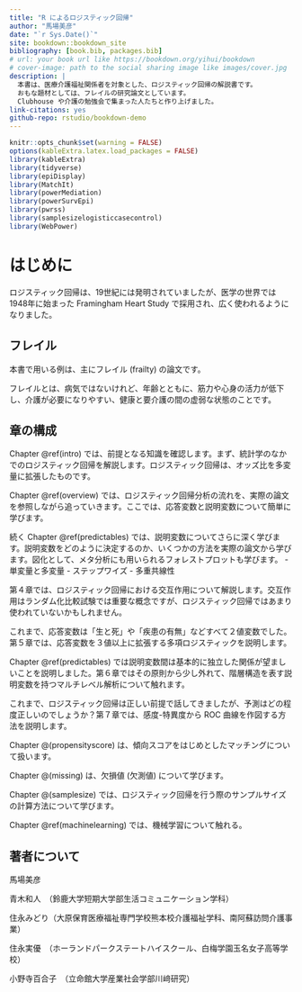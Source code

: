 ```yaml
--- 
title: "R によるロジスティック回帰"
author: "馬場美彦"
date: "`r Sys.Date()`"
site: bookdown::bookdown_site
bibliography: [book.bib, packages.bib]
# url: your book url like https://bookdown.org/yihui/bookdown
# cover-image: path to the social sharing image like images/cover.jpg
description: |
  本書は、医療介護福祉関係者を対象とした、ロジスティック回帰の解説書です。
  おもな題材としては、フレイルの研究論文としています。
  Clubhouse や介護の勉強会で集まった人たちと作り上げました。
link-citations: yes
github-repo: rstudio/bookdown-demo
---
```

```r
knitr::opts_chunk$set(warning = FALSE)
options(kableExtra.latex.load_packages = FALSE)
library(kableExtra)
library(tidyverse)
library(epiDisplay)
library(MatchIt)
library(powerMediation)
library(powerSurvEpi)
library(pwrss)
library(samplesizelogisticcasecontrol)
library(WebPower)
```

# はじめに  {- #preface}

ロジスティック回帰は、19世紀には発明されていましたが、医学の世界では 1948年に始まった Framingham Heart Study で採用され、広く使われるようになりました。



## フレイル  {- #frailty}

本書で用いる例は、主にフレイル (frailty)\index{ふれいる@フレイル} の論文です。

フレイルとは、病気ではないけれど、年齢とともに、筋力や心身の活力が低下し、介護が必要になりやすい、健康と要介護の間の虚弱な状態のことです。

## 章の構成  {- #contents}

Chapter \@ref(intro) では、前提となる知識を確認します。まず、統計学のなかでのロジスティック回帰を解説します。ロジスティック回帰は、オッズ比を多変量に拡張したものです。

Chapter \@ref(overview) では、ロジスティック回帰分析の流れを、実際の論文を参照しながら追っていきます。ここでは、応答変数と説明変数について簡単に学びます。

続く Chapter \@ref(predictables) では、説明変数についてさらに深く学びます。説明変数をどのように決定するのか、いくつかの方法を実際の論文から学びます。図化として、メタ分析にも用いられるフォレストプロットも学びます。
 - 単変量と多変量
 - ステップワイズ
 - 多重共線性

第４章では、ロジスティック回帰における交互作用について解説します。交互作用はランダム化比較試験では重要な概念ですが、ロジスティック回帰ではあまり使われていないかもしれません。

これまで、応答変数は「生と死」や「疾患の有無」などすべて２値変数でした。第５章では、応答変数を３値以上に拡張する多項ロジスティックを説明します。

Chapter \@ref(predictables) では説明変数間は基本的に独立した関係が望ましいことを説明しました。第６章ではその原則から少し外れて、階層構造を表す説明変数を持つマルチレベル解析について触れます。

これまで、ロジスティック回帰は正しい前提で話してきましたが、予測はどの程度正しいのでしょうか？第７章では、感度-特異度から ROC 曲線を作図する方法を説明します。

Chapter \@(propensityscore) は、傾向スコアをはじめとしたマッチングについて扱います。

Chapter \@(missing) は、欠損値 (欠測値) について学びます。

Chapter \@(samplesize) では、ロジスティック回帰を行う際のサンプルサイズの計算方法について学びます。

Chapter \@ref(machinelearning) では、機械学習について触れる。

## 著者について  {- #authors}

馬場美彦　

青木和人　（鈴鹿大学短期大学部生活コミュニケーション学科）

住永みどり（大原保育医療福祉専門学校熊本校介護福祉学科、南阿蘇訪問介護事業）

住永実優　（ホーランドパークステートハイスクール、白梅学園玉名女子高等学校）

小野寺百合子　（立命館大学産業社会学部川﨑研究）


